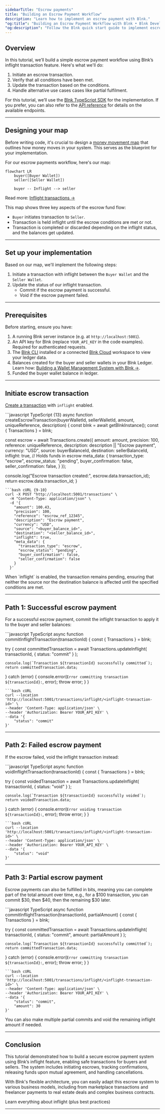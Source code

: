 ```yaml
---
sidebarTitle: "Escrow payments"
title: "Building an Escrow Payment Workflow"
description: "Learn how to implement an escrow payment with Blnk."
"og:title": "Building an Escrow Payment Workflow with Blnk • Blnk Developer Documentation"
"og:description": "Follow the Blnk quick start guide to implement escrow payments, manage hold and release logic, and integrate escrow workflows"
---
```



## Overview

In this tutorial, we’ll build a simple escrow payment workflow using Blnk’s inflight transaction feature. Here's what we'll do:

1. Initiate an escrow transaction.
2. Verify that all conditions have been met.
3. Update the transaction based on the conditions.
4. Handle alternative use cases cases like partial fulfilment.

For this tutorial, we’ll use the [Blnk TypeScript SDK](/sdks/typescript/introduction) for the implementation. If you prefer, you can also refer to the [API reference](/reference/create-ledger) for details on the available endpoints.

---

## Designing your map

Before writing code, it's crucial to design a [money movement map](/ledgers/money-movement-map) that outlines how money moves in your system. This serves as the blueprint for your implementation.

For our escrow payments workflow, here's our map:

```mermaid
flowchart LR
    buyer([Buyer Wallet])
    seller([Seller Wallet])

    buyer -- Inflight --> seller
```

Read more: [Inflight transactions →](/transactions/inflight)

This map shows three key aspects of the escrow fund flow:

* `Buyer` initiates transaction to `Seller`.
* Transaction is held inflight until the escrow conditions are met or not.
* Transaction is completed or discarded depending on the inflight status, and the balances get updated.

---

## Set up your implementation

Based on our map, we'll implement the following steps:

1. Initiate a transaction with inflight between the `Buyer Wallet` and the `Seller Wallet`.
2. Update the status of our inflight transaction.
    * Commit if the escrow payment is successful.
    * Void if the escrow payment failed.

---

## Prerequisites

Before starting, ensure you have:

1. A running Blnk server instance (e.g. at `http://localhost:5001`).
2. An API key for Blnk (replace `YOUR_API_KEY` in the code examples). Required for authenticated requests.
3. The [Blnk CLI](/blnk-cli/install) installed or a connected [Blnk Cloud](https://cloud.blnkfinance.com) workspace to view your ledger data.
4. Balances created for the buyer and seller wallets in your Blnk Ledger. Learn how: [Building a Wallet Management System with Blnk →](/tutorials/quick-start/wallet-management).
5. Funded the buyer wallet balance in ledger.

---

## Initiate escrow transaction

[Create a transaction](/transactions/introduction#recording-a-transaction) with `inflight` enabled.

<CodeGroup>
```javascript TypeScript {13}
async function createEscrowTransaction(buyerWalletId, sellerWalletId, amount, uniqueReference, description) {
  const blnk = await getBlnkInstance();
  const { Transactions } = blnk;
  
  const escrow = await Transactions.create({
    amount: amount,
    precision: 100,
    reference: uniqueReference,
    description: description || "Escrow payment",
    currency: "USD",
    source: buyerBalanceId,
    destination: sellerBalanceId,
    inflight: true, // Holds funds in escrow
    meta_data: {
      transaction_type: "escrow",
      escrow_status: "pending",
      buyer_confirmation: false,
      seller_confirmation: false,
    }
  });
  
  console.log("Escrow transaction created:", escrow.data.transaction_id);
  return escrow.data.transaction_id;
}
```
```bash cURL {9-10}
curl -X POST "http://localhost:5001/transactions" \
  -H "Content-Type: application/json" \
  -d '{
    "amount": 100.43,
    "precision": 100,
    "reference": "escrow_ref_12345",
    "description": "Escrow payment",
    "currency": "USD",
    "source": "<buyer_balance_id>",
    "destination": "<seller_balance_id>",
    "inflight": true,
    "meta_data": {
      "transaction_type": "escrow",
      "escrow_status": "pending",
      "buyer_confirmation": false,
      "seller_confirmation": false
    }
  }'
```
</CodeGroup>

<Note>
  When `inflight` is enabled, the transaction remains pending, ensuring that neither the source nor the destination balance is affected until the specified conditions are met.
</Note>

---

## Path 1: Successful escrow payment

For a successful escrow payment, commit the inflight transaction to apply it to the buyer and seller balances:

<CodeGroup>
```javascript TypeScript
async function commitInflightTransaction(transactionId) {
  const { Transactions } = blnk;
  
  try {
    const committedTransaction = await Transactions.updateInflight(
      transactionId,
      {
        status: "commit"
      }
    );
    
    console.log(`Transaction ${transactionId} successfully committed`);
    return committedTransaction.data;
  } catch (error) {
    console.error(`Error committing transaction ${transactionId}:`, error);
    throw error;
  }
}
```
```bash cURL
curl --location 'http://localhost:5001/transactions/inflight/<inflight-transaction-id>' \
--header 'Content-Type: application/json' \
--header 'Authorization: Bearer YOUR_API_KEY' \
--data '{
    "status": "commit"
}'
```
</CodeGroup>

---

## Path 2: Failed escrow payment

If the escrow failed, void the inflight transaction instead:

<CodeGroup>
```javascript TypeScript
async function voidInflightTransaction(transactionId) {
  const { Transactions } = blnk;
  
  try {
    const voidedTransaction = await Transactions.updateInflight(
      transactionId,
      {
        status: "void"
      }
    );
    
    console.log(`Transaction ${transactionId} successfully voided`);
    return voidedTransaction.data;
  } catch (error) {
    console.error(`Error voiding transaction ${transactionId}:`, error);
    throw error;
  }
}
```
```bash cURL
curl --location 'http://localhost:5001/transactions/inflight/<inflight-transaction-id>' \
--header 'Content-Type: application/json' \
--header 'Authorization: Bearer YOUR_API_KEY' \
--data '{
    "status": "void"
}'
```
</CodeGroup>

---

## Path 3: Partial escrow payment

Escrow payments can also be fulfilled in bits, meaning you can complete part of the total amount over time, e.g., for a \$100 transaction, you can commit \$30, then \$40, then the remaining \$30 later.

<CodeGroup>
```javascript TypeScript
async function commitInflightTransaction(transactionId, partialAmount) {
  const { Transactions } = blnk;
  
  try {
    const committedTransaction = await Transactions.updateInflight(
      transactionId,
      {
        status: "commit",
        amount: partialAmount
      }
    );
    
    console.log(`Transaction ${transactionId} successfully committed`);
    return committedTransaction.data;
  } catch (error) {
    console.error(`Error committing transaction ${transactionId}:`, error);
    throw error;
  }
}
```
```bash cURL
curl --location 'http://localhost:5001/transactions/inflight/<inflight-transaction-id>' \
--header 'Content-Type: application/json' \
--header 'Authorization: Bearer YOUR_API_KEY' \
--data '{
    "status": "commit",
    "amount": 30
}'
```
</CodeGroup>

<Tip>
  You can also make multiple partial commits and void the remaining inflight amount if needed.
</Tip>

---

## Conclusion

This tutorial demonstrated how to build a secure escrow payment system using Blnk’s inflight feature, enabling safe transactions for buyers and sellers. The system includes initiating escrows, tracking confirmations, releasing funds upon mutual agreement, and handling cancellations.

With Blnk's flexible architecture, you can easily adapt this escrow system to various business models, including from marketplace transactions and freelancer payments to real estate deals and complex business contracts.

<Card title="Inflight transactions" icon="plane" href="/transactions/inflight">
  Learn everything about inflight (plus best practices)
</Card>

---

<RequestTutorial />